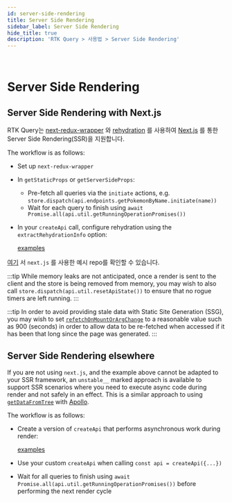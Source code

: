 ```yaml
---
id: server-side-rendering
title: Server Side Rendering
sidebar_label: Server Side Rendering
hide_title: true
description: 'RTK Query > 사용법 > Server Side Rendering'
---
```


&nbsp;

# Server Side Rendering

## Server Side Rendering with Next.js

RTK Query는 [next-redux-wrapper](https://github.com/kirill-konshin/next-redux-wrapper) 와 [rehydration](./persistence-and-rehydration.mdx) 를 사용하여 [Next.js](https://nextjs.org/) 를 통한 Server Side Rendering(SSR)을 지원합니다.

The workflow is as follows:

- Set up `next-redux-wrapper`
- In `getStaticProps` or `getServerSideProps`:
  - Pre-fetch all queries via the `initiate` actions, e.g. `store.dispatch(api.endpoints.getPokemonByName.initiate(name))`
  - Wait for each query to finish using `await Promise.all(api.util.getRunningOperationPromises())`
- In your `createApi` call, configure rehydration using the `extractRehydrationInfo` option:

  [examples](docblock://query/createApi.ts?token=CreateApiOptions.extractRehydrationInfo)

[여기](https://github.com/phryneas/ssr-experiments/tree/main/nextjs-blog) 서 `next.js` 를 사용한 예시 repo를 확인할 수 있습니다.

:::tip
While memory leaks are not anticipated, once a render is sent to the client and the store is being
removed from memory, you may wish to also call `store.dispatch(api.util.resetApiState())` to
ensure that no rogue timers are left running.
:::

:::tip
In order to avoid providing stale data with Static Site Generation (SSG), you may wish to set
[`refetchOnMountOrArgChange`](../api/createApi.mdx#refetchonmountorargchange) to a reasonable value
such as 900 (seconds) in order to allow data to be re-fetched when accessed if it has been that
long since the page was generated.
:::

## Server Side Rendering elsewhere

If you are not using `next.js`, and the example above cannot be adapted to your SSR framework,
an `unstable__` marked approach is available to support SSR scenarios where you need to execute
async code during render and not safely in an effect.
This is a similar approach to using [`getDataFromTree`](https://www.apollographql.com/docs/react/performance/server-side-rendering/#executing-queries-with-getdatafromtree)
with [Apollo](https://www.apollographql.com/docs/).

The workflow is as follows:

- Create a version of `createApi` that performs asynchronous work during render:

  [examples](docblock://query/react/module.ts?token=ReactHooksModuleOptions.unstable__sideEffectsInRender)

- Use your custom `createApi` when calling `const api = createApi({...})`
- Wait for all queries to finish using `await Promise.all(api.util.getRunningOperationPromises())` before performing the next render cycle
